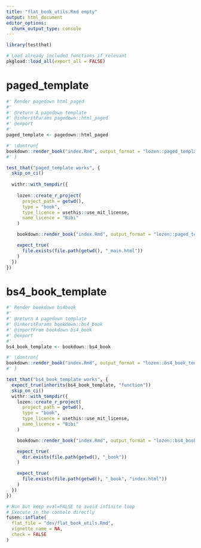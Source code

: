 ```yaml
---
title: "flat_book_utils.Rmd empty"
output: html_document
editor_options: 
  chunk_output_type: console
---
```


```r
library(testthat)
```

<!--
 You need to run the 'description' chunk in the '0-dev_history.Rmd' file before continuing your code there.
-->

```r
# Load already included functions if relevant
pkgload::load_all(export_all = FALSE)
```

# paged_template

```r
#' Render pagedown html_paged
#'
#' @return A pagedown template
#' @inheritParams pagedown::html_paged
#' @export
#'
paged_template <- pagedown::html_paged
```

```r
#' \dontrun{
bookdown::render_book("index.Rmd", output_format = "lozen::paged_template")
#' }
```

```r
test_that("paged_template works", {
  skip_on_ci()
  
  withr::with_tempdir({
    
    lozen::create_r_project(
      project_path = getwd(),
      type = "book",
      type_licence = usethis::use_mit_license,
      name_licence = "Bibi"
    )

    bookdown::render_book("index.Rmd", output_format = "lozen::paged_template")

    expect_true(
      file.exists(file.path(getwd(), "_main.html"))
    )
  })
})
```

# bs4_book_template
    
```r
#' Render bookdown bs4book
#'
#' @return A pagedown template
#' @inheritParams bookdown::bs4_book
#' @importFrom bookdown bs4_book
#' @export
#'
bs4_book_template <- bookdown::bs4_book
```
  
```r
#' \dontrun{
bookdown::render_book("index.Rmd", output_format = "lozen::bs4_book_template")
#' }
```
  
```r
test_that("bs4_book_template works", {
  expect_true(inherits(bs4_book_template, "function"))
  skip_on_ci()
  withr::with_tempdir({
    lozen::create_r_project(
      project_path = getwd(),
      type = "book",
      type_licence = usethis::use_mit_license,
      name_licence = "Bibi"
    )

    bookdown::render_book("index.Rmd", output_format = "lozen::bs4_book_template")

    expect_true(
      dir.exists(file.path(getwd(), "_book"))
    )

    expect_true(
      file.exists(file.path(getwd(), "_book", "index.html"))
    )
  })
})
```
  

```r
# Run but keep eval=FALSE to avoid infinite loop
# Execute in the console directly
fusen::inflate(
  flat_file = "dev/flat_book_utils.Rmd",
  vignette_name = NA,
  check = FALSE
)
```
